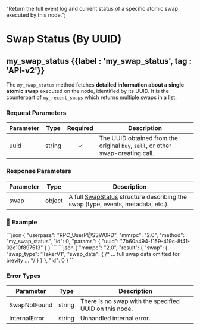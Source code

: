   "Return the full event log and current status of a specific atomic swap executed by this node.";

# Swap Status (By UUID)

## my\_swap\_status {{label : 'my_swap_status', tag : 'API-v2'}}

The `my_swap_status` method fetches **detailed information about a single atomic swap** executed on the node, identified by its UUID.
It is the counterpart of [`my_recent_swaps`](/komodo-defi-framework/api/v20/swaps_and_orders/my_recent_swaps/) which returns multiple swaps in a list.

### Request Parameters

| Parameter | Type   | Required | Description                                                                     |
| --------- | ------ | :------: | ------------------------------------------------------------------------------- |
| uuid      | string |     ✓    | The UUID obtained from the original `buy`, `sell`, or other swap-creating call. |

### Response Parameters

| Parameter | Type   | Description                                                                                                                                        |
| --------- | ------ | -------------------------------------------------------------------------------------------------------------------------------------------------- |
| swap      | object | A full [SwapStatus](/komodo-defi-framework/api/common_structures/swaps/#swap-status) structure describing the swap (type, events, metadata, etc.). |

### 📌 Example

<CodeGroup title="Swap Status" tag="POST" label="my_swap_status" mm2MethodDecorate="true">
  ```json
  {
    "userpass": "RPC_UserP@SSW0RD",
    "mmrpc": "2.0",
    "method": "my_swap_status",
    "id": 0,
    "params": {
      "uuid": "7b60a494-f159-419c-8f41-02e10f897513"
    }
  }
  ```
</CodeGroup>

<CollapsibleSection expandedText="Hide Swap Status Response" collapsedText="Show Swap Status Response">
  ```json
  {
    "mmrpc": "2.0",
    "result": {
      "swap": {
        "swap_type": "TakerV1",
        "swap_data": { /* ... full swap data omitted for brevity ... */ }
      }
    },
    "id": 0
  }
  ```
</CollapsibleSection>

### Error Types

| Parameter     | Type   | Description                                            |
| ------------- | ------ | ------------------------------------------------------ |
| SwapNotFound  | string | There is no swap with the specified UUID on this node. |
| InternalError | string | Unhandled internal error.                              |
